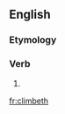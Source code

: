 ==English==

===Etymology===
{{suffix|climb|eth}}

===Verb===
{{en-verb form}}

# {{en-archaic third-person singular of|climb}}

[[fr:climbeth]]